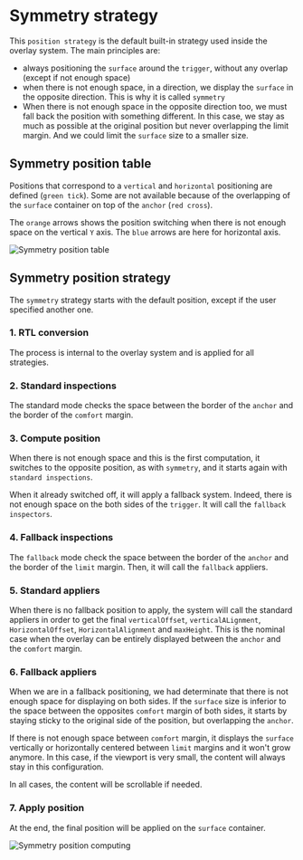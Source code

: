 # Symmetry strategy

This `position strategy` is the default built-in strategy used inside the overlay system.
The main principles are:

- always positioning the `surface` around the `trigger`, without any overlap (except if not enough space)
- when there is not enough space, in a direction, we display the `surface` in the opposite direction.
  This is why it is called `symmetry`
- When there is not enough space in the opposite direction too, we must fall back the position with something different.
  In this case, we stay as much as possible at the original position but never overlapping the limit margin.
  And we could limit the `surface` size to a smaller size.

## Symmetry position table

Positions that correspond to a `vertical` and `horizontal` positioning are defined (`green tick`).
Some are not available because of the overlapping of the `surface` container on top of the `anchor` (`red cross`).

The `orange` arrows shows the position switching when there is not enough space on the vertical `Y` axis.
The `blue` arrows are here for horizontal axis.

![Symmetry position table](cdk-images/cdk-overlay-symmetry-position-table.png)

## Symmetry position strategy

The `symmetry` strategy starts with the default position, except if the user specified another one.

### 1. RTL conversion

The process is internal to the overlay system and is applied for all strategies.

### 2. Standard inspections

The standard mode checks the space between the border of the `anchor` and the border of the `comfort` margin.

### 3. Compute position

When there is not enough space and this is the first computation,
it switches to the opposite position, as with `symmetry`, and it starts again with `standard inspections`.

When it already switched off, it will apply a fallback system.
Indeed, there is not enough space on the both sides of the `trigger`.
It will call the `fallback inspectors`.

### 4. Fallback inspections

The `fallback` mode check the space between the border of the `anchor` and the border of the `limit` margin.
Then, it will call the `fallback` appliers.

### 5. Standard appliers

When there is no fallback position to apply, the system will call the standard appliers in order to
get the final `verticalOffset`, `verticalALignment`, `HorizontalOffset`, `HorizontalAlignment` and `maxHeight`.
This is the nominal case when the overlay can be entirely displayed between the `anchor` and the `comfort` margin.

### 6. Fallback appliers

When we are in a fallback positioning, we had determinate that there is not enough space for displaying on both sides.
If the `surface` size is inferior to the space between the opposites `comfort` margin of both sides,
it starts by staying sticky to the original side of the position, but overlapping the `anchor`.

If there is not enough space between `comfort` margin, it displays the `surface` vertically
or horizontally centered between `limit` margins and it won't grow anymore.
In this case, if the viewport is very small, the content will always stay in this configuration.

In all cases, the content will be scrollable if needed.

### 7. Apply position

At the end, the final position will be applied on the `surface` container.

![Symmetry position computing](cdk-images/cdk-overlay-symmetry-position-computing.jpg)
